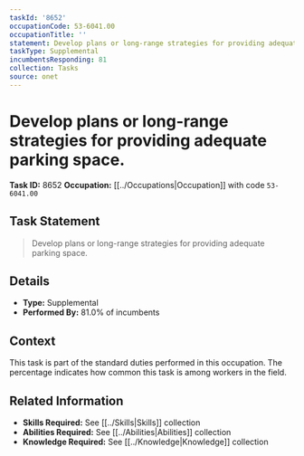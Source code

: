 ```yaml
---
taskId: '8652'
occupationCode: 53-6041.00
occupationTitle: ''
statement: Develop plans or long-range strategies for providing adequate parking space.
taskType: Supplemental
incumbentsResponding: 81
collection: Tasks
source: onet
---
```

# Develop plans or long-range strategies for providing adequate parking space.

**Task ID:** 8652
**Occupation:** [[../Occupations|Occupation]] with code `53-6041.00`

## Task Statement

> Develop plans or long-range strategies for providing adequate parking space.

## Details

- **Type:** Supplemental
- **Performed By:** 81.0% of incumbents

## Context

This task is part of the standard duties performed in this occupation. The percentage indicates how common this task is among workers in the field.

## Related Information

- **Skills Required:** See [[../Skills|Skills]] collection
- **Abilities Required:** See [[../Abilities|Abilities]] collection
- **Knowledge Required:** See [[../Knowledge|Knowledge]] collection
